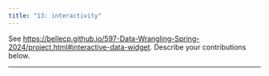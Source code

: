 ```yaml
---
title: "13: interactivity"
---
```


See <https://bellecp.github.io/597-Data-Wrangling-Spring-2024/project.html#interactive-data-widget>.
Describe your contributions below.

* * *
